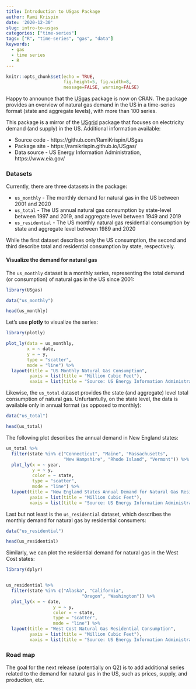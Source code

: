```yaml
---
title: Introduction to USgas Package
author: Rami Krispin
date: '2020-12-30'
slug: intro-to-usgas
categories: ["time-series"]
tags: ["R", "time-series", "gas", "data"]
keywords:
  - gas
  - time series
  - R
---
```


```r
knitr::opts_chunk$set(echo = TRUE, 
                      fig.height=5, fig.width=8, 
                      message=FALSE, warning=FALSE)
```

Happy to announce that the [USgas](https://ramikrispin.github.io/USgas/) package is now on CRAN. The package provides an overview of natural gas demand in the US in a time-series format (state and aggregate levels), with more than 100 series.

This package is a mirror of the [USgrid](https://github.com/RamiKrispin/USgrid) package that focuses on electricity demand (and supply) in the US. Additional information available:

* Source code - https://github.com/RamiKrispin/USgas
* Package site - https://ramikrispin.github.io/USgas/
* Data source - US Energy Information Administration, https://www.eia.gov/

### Datasets

Currently, there are three datasets in the package:

* `us_monthly` - The monthly demand for natural gas in the US between 2001 and 2020
* `us_total` - The US annual natural gas consumption by state-level between 1997 and 2019, and aggregate level between 1949 and 2019
* `us_residential` - The US monthly natural gas residential consumption by state and aggregate level between 1989 and 2020

While the first dataset describes only the US consumption, the second and third describe total and residential consumption by state, respectively. 

#### Visualize the demand for natural gas

The `us_monthly` dataset is a monthly series, representing the total demand (or consumption) of natural gas in the US since 2001:

```r
library(USgas)

data("us_monthly")

head(us_monthly)
```

Let's use **plotly** to visualize the series:

```r
library(plotly)

plot_ly(data = us_monthly,
        x = ~ date,
        y = ~ y, 
        type = "scatter",
        mode = "line") %>%
  layout(title = "US Monthly Natural Gas Consumption",
         yaxis = list(title = "Million Cubic Feet"),
         xaxis = list(title = "Source: US Energy Information Administration"))

```

Likewise, the `us_total` dataset provides the state (and aggregate) level total consumption of natural gas. Unfurtantully, on the state level, the data is available only in annual format (as opposed to monthly):

```r
data("us_total")

head(us_total)
```

The following plot describes the annual demand in New England states:

```r
us_total %>%
  filter(state %in% c("Connecticut", "Maine", "Massachusetts",
                      "New Hampshire", "Rhode Island", "Vermont")) %>%
  plot_ly(x = ~ year, 
          y = ~ y,
          color = ~ state, 
          type = "scatter",
          mode = "line") %>%
  layout(title = "New England States Annual Demand for Natural Gas Residential Consumption",
         yaxis = list(title = "Million Cubic Feet"),
         xaxis = list(title = "Source: US Energy Information Administration"))
```

Last but not least is the `us_residential` dataset, which describes the monthly demand for natural gas by residential consumers:

```r
data("us_residential")

head(us_residential)
```

Similarly, we can plot the residential demand for natural gas in the West Cost states:

```r
library(dplyr)


us_residential %>%
  filter(state %in% c("Alaska", "California",
                             "Oregon", "Washington")) %>%
  plot_ly(x = ~ date, 
                  y = ~ y,
                  color = ~ state, 
                  type = "scatter",
                  mode = "line") %>%
  layout(title = "West Cost Natural Gas Residential Consumption",
         yaxis = list(title = "Million Cubic Feet"),
         xaxis = list(title = "Source: US Energy Information Administration"))

```

### Road map

The goal for the next release (potentially on Q2) is to add additional series related to the demand for natural gas in the US, such as prices, supply, and production, etc.
